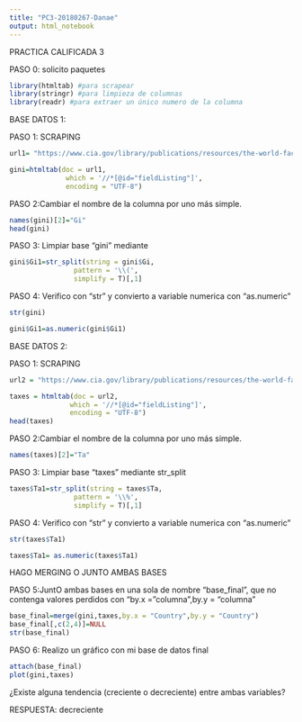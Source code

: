 ```yaml
---
title: "PC3-20180267-Danae"
output: html_notebook
---
```


PRACTICA CALIFICADA 3

PASO 0: solicito paquetes
```r
library(htmltab) #para scrapear
library(stringr) #para limpieza de columnas 
library(readr) #para extraer un único numero de la columna
```
BASE DATOS 1:

PASO 1: SCRAPING
```r
url1= "https://www.cia.gov/library/publications/resources/the-world-factbook/fields/223.html" 

gini=htmltab(doc = url1, 
              which = '//*[@id="fieldListing"]',
              encoding = "UTF-8") 
```
PASO 2:Cambiar el nombre de la columna por uno más simple.
```r
names(gini)[2]="Gi"
head(gini)
```
PASO 3: Limpiar base "gini" mediante 
```r
gini$Gi1=str_split(string = gini$Gi,
                pattern = '\\(',
                simplify = T)[,1]
```

PASO 4: Verifico con "str" y convierto a variable numerica con  "as.numeric"
```r
str(gini)
```
```r
gini$Gi1=as.numeric(gini$Gi1)
```

BASE DATOS 2:

PASO 1: SCRAPING
```r
url2 = "https://www.cia.gov/library/publications/resources/the-world-factbook/fields/225.html"

taxes = htmltab(doc = url2, 
               which = '//*[@id="fieldListing"]', 
               encoding = "UTF-8")
head(taxes)
```
PASO 2:Cambiar el nombre de la columna por uno más simple.
```r
names(taxes)[2]="Ta"
```
PASO 3: Limpiar base "taxes" mediante str_split 
```r
taxes$Ta1=str_split(string = taxes$Ta,
                pattern = '\\%',
                simplify = T)[,1]
```
PASO 4: Verifico con "str" y convierto a variable numerica con "as.numeric"
```r
str(taxes$Ta1)
```
```r
taxes$Ta1= as.numeric(taxes$Ta1)
```

HAGO MERGING O JUNTO AMBAS BASES

PASO 5:JuntO ambas bases en una sola de nombre “base_final”, que no contenga valores perdidos con "by.x = "columna",by.y = "columna"
```r
base_final=merge(gini,taxes,by.x = "Country",by.y = "Country")
base_final[,c(2,4)]=NULL
str(base_final)
```

PASO 6: Realizo un gráfico con mi base de datos final
```r
attach(base_final)
plot(gini,taxes)
```
¿Existe alguna tendencia (creciente o decreciente) entre ambas variables?

RESPUESTA: decreciente







